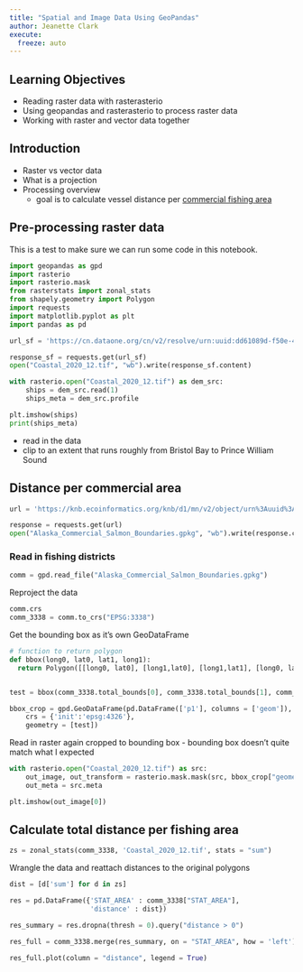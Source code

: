 ```yaml
---
title: "Spatial and Image Data Using GeoPandas"
author: Jeanette Clark
execute:
  freeze: auto
---
```


## Learning Objectives

- Reading raster data with rasterasterio
- Using geopandas and rasterasterio to process raster data
- Working with raster and vector data together

## Introduction

- Raster vs vector data
- What is a projection
- Processing overview
    - goal is to calculate vessel distance per [commercial fishing area](https://doi.org/10.5063/F1TD9VN9)

## Pre-processing raster data

This is a test to make sure we can run some code in this notebook.

```python
import geopandas as gpd
import rasterio
import rasterio.mask
from rasterstats import zonal_stats
from shapely.geometry import Polygon
import requests
import matplotlib.pyplot as plt
import pandas as pd

```

```python
url_sf = 'https://cn.dataone.org/cn/v2/resolve/urn:uuid:dd61089d-f50e-4d87-9b75-6b4e2bd24776'

response_sf = requests.get(url_sf)
open("Coastal_2020_12.tif", "wb").write(response_sf.content)
```

```python
with rasterio.open("Coastal_2020_12.tif") as dem_src:
    ships = dem_src.read(1)
    ships_meta = dem_src.profile

plt.imshow(ships)
print(ships_meta)
```

- read in the data
- clip to an extent that runs roughly from Bristol Bay to Prince William Sound

##  Distance per commercial area



```python
url = 'https://knb.ecoinformatics.org/knb/d1/mn/v2/object/urn%3Auuid%3A7c942c45-1539-4d47-b429-205499f0f3e4'

response = requests.get(url)
open("Alaska_Commercial_Salmon_Boundaries.gpkg", "wb").write(response.content)

```

### Read in fishing districts

```python
comm = gpd.read_file("Alaska_Commercial_Salmon_Boundaries.gpkg")
```

Reproject the data

```python
comm.crs
comm_3338 = comm.to_crs("EPSG:3338")
```

Get the bounding box as it's own GeoDataFrame

```python
# function to return polygon
def bbox(long0, lat0, lat1, long1):
  return Polygon([[long0, lat0], [long1,lat0], [long1,lat1], [long0, lat1]])


test = bbox(comm_3338.total_bounds[0], comm_3338.total_bounds[1], comm_3338.total_bounds[2], comm_3338.total_bounds[3])

bbox_crop = gpd.GeoDataFrame(pd.DataFrame(['p1'], columns = ['geom']),
    crs = {'init':'epsg:4326'},
    geometry = [test])
```

Read in raster again cropped to bounding box
  - bounding box doesn't quite match what I expected

```python
with rasterio.open("Coastal_2020_12.tif") as src:
    out_image, out_transform = rasterio.mask.mask(src, bbox_crop["geometry"], crop=True)
    out_meta = src.meta
```


```python
plt.imshow(out_image[0])
```

## Calculate total distance per fishing area

```python
zs = zonal_stats(comm_3338, 'Coastal_2020_12.tif', stats = "sum")
```

Wrangle the data and reattach distances to the original polygons

```python
dist = [d['sum'] for d in zs]

res = pd.DataFrame({'STAT_AREA' : comm_3338["STAT_AREA"],
                    'distance' : dist})

res_summary = res.dropna(thresh = 0).query("distance > 0")

res_full = comm_3338.merge(res_summary, on = "STAT_AREA", how = 'left')

```

```python
res_full.plot(column = "distance", legend = True)
```
